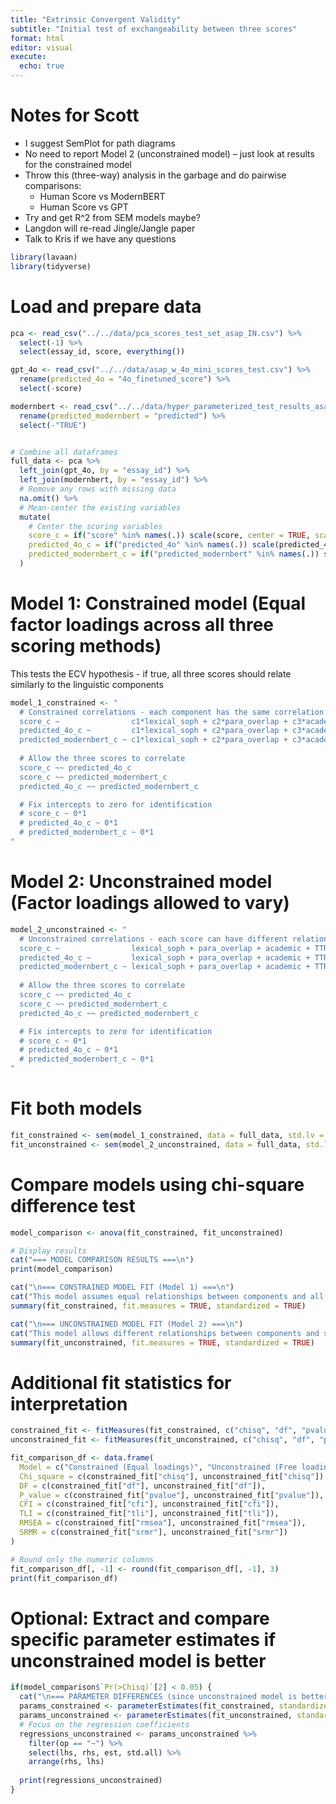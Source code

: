 ```yaml
---
title: "Extrinsic Convergent Validity"
subtitle: "Initial test of exchangeability between three scores"
format: html
editor: visual
execute: 
  echo: true
--- 
```


# Notes for Scott

 - I suggest SemPlot for path diagrams
 - No need to report Model 2 (unconstrained model) -- just look at results for the constrained model
 - Throw this (three-way) analysis in the garbage and do pairwise comparisons:
    - Human Score vs ModernBERT
    - Human Score vs GPT
 - Try and get R^2 from SEM models maybe?
 - Langdon will re-read Jingle/Jangle paper
 - Talk to Kris if we have any questions

```r
library(lavaan)
library(tidyverse)
```

# Load and prepare data

```r
pca <- read_csv("../../data/pca_scores_test_set_asap_IN.csv") %>% 
  select(-1) %>%
  select(essay_id, score, everything())

gpt_4o <- read_csv("../../data/asap_w_4o_mini_scores_test.csv") %>% 
  rename(predicted_4o = "4o_finetuned_score") %>% 
  select(-score)

modernbert <- read_csv("../../data/hyper_parameterized_test_results_asap_subset_in_modernbert.csv") %>% 
  rename(predicted_modernbert = "predicted") %>% 
  select(-"TRUE")


# Combine all dataframes
full_data <- pca %>%
  left_join(gpt_4o, by = "essay_id") %>%
  left_join(modernbert, by = "essay_id") %>%
  # Remove any rows with missing data
  na.omit() %>%
  # Mean-center the existing variables
  mutate(
    # Center the scoring variables
    score_c = if("score" %in% names(.)) scale(score, center = TRUE, scale = FALSE)[,1] else NULL,
    predicted_4o_c = if("predicted_4o" %in% names(.)) scale(predicted_4o, center = TRUE, scale = FALSE)[,1] else NULL,
    predicted_modernbert_c = if("predicted_modernbert" %in% names(.)) scale(predicted_modernbert, center = TRUE, scale = FALSE)[,1] else NULL,
  )

```

# Model 1: Constrained model (Equal factor loadings across all three scoring methods)

This tests the ECV hypothesis - if true, all three scores should relate similarly to the linguistic components

```r
model_1_constrained <- "
  # Constrained correlations - each component has the same correlation with all three scores
  score_c ~                c1*lexical_soph + c2*para_overlap + c3*academic + c4*TTR + c5*overlap_sentences + c6*phrasal + c7*syntax
  predicted_4o_c ~         c1*lexical_soph + c2*para_overlap + c3*academic + c4*TTR + c5*overlap_sentences + c6*phrasal + c7*syntax
  predicted_modernbert_c ~ c1*lexical_soph + c2*para_overlap + c3*academic + c4*TTR + c5*overlap_sentences + c6*phrasal + c7*syntax
  
  # Allow the three scores to correlate
  score_c ~~ predicted_4o_c
  score_c ~~ predicted_modernbert_c
  predicted_4o_c ~~ predicted_modernbert_c

  # Fix intercepts to zero for identification
  # score_c ~ 0*1
  # predicted_4o_c ~ 0*1
  # predicted_modernbert_c ~ 0*1
"
```
  
# Model 2: Unconstrained model (Factor loadings allowed to vary)

```r
model_2_unconstrained <- "
  # Unconstrained correlations - each score can have different relationships with components
  score_c ~                lexical_soph + para_overlap + academic + TTR + overlap_sentences + phrasal + syntax
  predicted_4o_c ~         lexical_soph + para_overlap + academic + TTR + overlap_sentences + phrasal + syntax
  predicted_modernbert_c ~ lexical_soph + para_overlap + academic + TTR + overlap_sentences + phrasal + syntax
  
  # Allow the three scores to correlate
  score_c ~~ predicted_4o_c
  score_c ~~ predicted_modernbert_c
  predicted_4o_c ~~ predicted_modernbert_c

  # Fix intercepts to zero for identification
  # score_c ~ 0*1
  # predicted_4o_c ~ 0*1
  # predicted_modernbert_c ~ 0*1
"
```

# Fit both models

```r
fit_constrained <- sem(model_1_constrained, data = full_data, std.lv = TRUE)
fit_unconstrained <- sem(model_2_unconstrained, data = full_data, std.lv = TRUE)
```

# Compare models using chi-square difference test

```r
model_comparison <- anova(fit_constrained, fit_unconstrained)

# Display results
cat("=== MODEL COMPARISON RESULTS ===\n")
print(model_comparison)

cat("\n=== CONSTRAINED MODEL FIT (Model 1) ===\n")
cat("This model assumes equal relationships between components and all scoring methods\n")
summary(fit_constrained, fit.measures = TRUE, standardized = TRUE)

cat("\n=== UNCONSTRAINED MODEL FIT (Model 2) ===\n") 
cat("This model allows different relationships between components and scoring methods\n")
summary(fit_unconstrained, fit.measures = TRUE, standardized = TRUE)
```


# Additional fit statistics for interpretation

```r
constrained_fit <- fitMeasures(fit_constrained, c("chisq", "df", "pvalue", "cfi", "tli", "rmsea", "srmr"))
unconstrained_fit <- fitMeasures(fit_unconstrained, c("chisq", "df", "pvalue", "cfi", "tli", "rmsea", "srmr"))

fit_comparison_df <- data.frame(
  Model = c("Constrained (Equal loadings)", "Unconstrained (Free loadings)"),
  Chi_square = c(constrained_fit["chisq"], unconstrained_fit["chisq"]),
  DF = c(constrained_fit["df"], unconstrained_fit["df"]),
  P_value = c(constrained_fit["pvalue"], unconstrained_fit["pvalue"]),
  CFI = c(constrained_fit["cfi"], unconstrained_fit["cfi"]),
  TLI = c(constrained_fit["tli"], unconstrained_fit["tli"]),
  RMSEA = c(constrained_fit["rmsea"], unconstrained_fit["rmsea"]),
  SRMR = c(constrained_fit["srmr"], unconstrained_fit["srmr"])
)

# Round only the numeric columns
fit_comparison_df[, -1] <- round(fit_comparison_df[, -1], 3)
print(fit_comparison_df)
```


# Optional: Extract and compare specific parameter estimates if unconstrained model is better

```r
if(model_comparison$`Pr(>Chisq)`[2] < 0.05) {
  cat("\n=== PARAMETER DIFFERENCES (since unconstrained model is better) ===\n")
  params_constrained <- parameterEstimates(fit_constrained, standardized = TRUE)
  params_unconstrained <- parameterEstimates(fit_unconstrained, standardized = TRUE)
  # Focus on the regression coefficients
  regressions_unconstrained <- params_unconstrained %>% 
    filter(op == "~") %>%
    select(lhs, rhs, est, std.all) %>%
    arrange(rhs, lhs)
  
  print(regressions_unconstrained)
}
```
  
